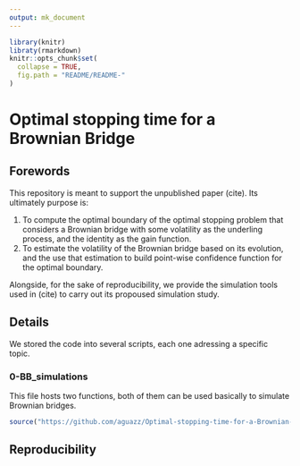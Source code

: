 ```yaml
---
output: mk_document
---
```


```r
library(knitr)
libraty(rmarkdown)
knitr::opts_chunk$set(
  collapse = TRUE,
  fig.path = "README/README-"
)
```

# Optimal stopping time for a Brownian Bridge

## Forewords

This repository is meant to support the unpublished paper (cite). Its ultimately purpose is:

1. To compute the optimal boundary of the optimal stopping problem that considers a Brownian bridge with some volatility as the underling process, and the identity as the gain function.
2. To estimate the volatility of the Brownian bridge based on its evolution, and the use that estimation to build point-wise confidence function for the optimal boundary.

Alongside, for the sake of reproducibility, we provide the simulation tools used in (cite) to carry out its propoused simulation study.

## Details

We stored the code into several scripts, each one adressing a specific topic. 

### 0-BB_simulations

This file hosts two functions, both of them can be used basically to simulate Brownian bridges.

```r
source("https://github.com/aguazz/Optimal-stopping-time-for-a-Brownian-bridge/blob/master/0-BB_simulations.R")
```


 
## Reproducibility
